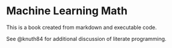 # Machine Learning Math

This is a book created from markdown and executable code.

See @knuth84 for additional discussion of literate programming.
